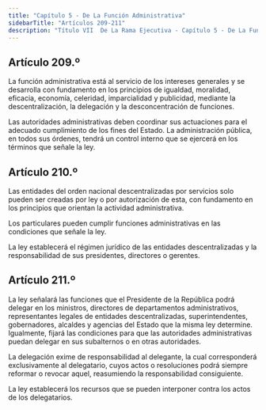 ```yaml
---
title: "Capítulo 5 - De La Función Administrativa"
sidebarTitle: "Artículos 209-211"
description: "Título VII  De La Rama Ejecutiva - Capítulo 5 - De La Función Administrativa"
---
```


## Artículo 209.º

La función administrativa está al servicio de los intereses generales y se desarrolla con fundamento en los principios de igualdad, moralidad, eficacia, economía, celeridad, imparcialidad y publicidad, mediante la descentralización, la delegación y la desconcentración de funciones.

Las autoridades administrativas deben coordinar sus actuaciones para el adecuado cumplimiento de los fines del Estado. La administración pública, en todos sus órdenes, tendrá un control interno que se ejercerá en los términos que señale la ley.

## Artículo 210.º

Las entidades del orden nacional descentralizadas por servicios solo pueden ser creadas por ley o por autorización de esta, con fundamento en los principios que orientan la actividad administrativa.
 
Los particulares pueden cumplir funciones administrativas en las condiciones que señale la ley.

La ley establecerá el régimen jurídico de las entidades descentralizadas y la responsabilidad de sus presidentes, directores o gerentes.

## Artículo 211.º

La ley señalará las funciones que el Presidente de la República podrá delegar en los ministros, directores de departamentos administrativos, representantes legales de entidades descentralizadas, superintendentes, gobernadores, alcaldes y agencias del Estado que la misma ley determine. Igualmente, fijará
las condiciones para que las autoridades administrativas puedan delegar en sus subalternos o en otras autoridades.

La delegación exime de responsabilidad al delegante, la cual corresponderá exclusivamente al delegatario, cuyos actos o resoluciones podrá siempre reformar o revocar aquel, reasumiendo la responsabilidad consiguiente.

La ley establecerá los recursos que se pueden interponer contra los actos de los delegatarios.
